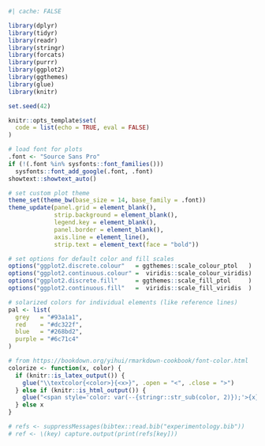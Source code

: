```r
#| cache: FALSE

library(dplyr)
library(tidyr)
library(readr)
library(stringr)
library(forcats)
library(purrr)
library(ggplot2)
library(ggthemes)
library(glue)
library(knitr)

set.seed(42)

knitr::opts_template$set(
  code = list(echo = TRUE, eval = FALSE)
)

# load font for plots
.font <- "Source Sans Pro"
if (!(.font %in% sysfonts::font_families()))
  sysfonts::font_add_google(.font, .font)
showtext::showtext_auto()

# set custom plot theme
theme_set(theme_bw(base_size = 14, base_family = .font))
theme_update(panel.grid = element_blank(),
             strip.background = element_blank(),
             legend.key = element_blank(),
             panel.border = element_blank(),
             axis.line = element_line(),
             strip.text = element_text(face = "bold"))

# set options for default color and fill scales
options("ggplot2.discrete.colour"   = ggthemes::scale_colour_ptol   )
options("ggplot2.continuous.colour" =  viridis::scale_colour_viridis)
options("ggplot2.discrete.fill"     = ggthemes::scale_fill_ptol     )
options("ggplot2.continuous.fill"   =  viridis::scale_fill_viridis  )

# solarized colors for individual elements (like reference lines)
pal <- list(
  grey   = "#93a1a1",
  red    = "#dc322f",
  blue   = "#268bd2",
  purple = "#6c71c4"
)

# from https://bookdown.org/yihui/rmarkdown-cookbook/font-color.html
colorize <- function(x, color) {
  if (knitr::is_latex_output()) {
    glue("\\textcolor{<color>}{<x>}", .open = "<", .close = ">")
  } else if (knitr::is_html_output()) {
    glue("<span style='color: var(--{stringr::str_sub(color, 2)});'>{x}</span>")
  } else x
}

# refs <- suppressMessages(bibtex::read.bib("experimentology.bib"))
# ref <- \(key) capture.output(print(refs[key]))
```
